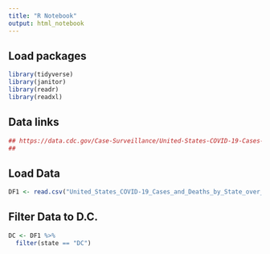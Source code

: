```yaml
---
title: "R Notebook"
output: html_notebook
---
```


## Load packages
```r
library(tidyverse)
library(janitor)
library(readr)
library(readxl)
```

## Data links
```r
## https://data.cdc.gov/Case-Surveillance/United-States-COVID-19-Cases-and-Deaths-by-State-o/9mfq-cb36/data
##
```

## Load Data
```r
DF1 <- read.csv("United_States_COVID-19_Cases_and_Deaths_by_State_over_Time.csv")
```

## Filter Data to D.C.
```r
DC <- DF1 %>%
  filter(state == "DC")
```